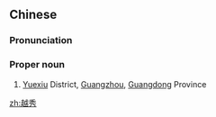 ==Chinese==
{{zh-forms}}
{{zh-wp}}

===Pronunciation===
{{zh-pron
|m=Yuèxiù
|c=jyut6 sau3
|cat=pn
}}

===Proper noun===
{{zh-proper noun}}

# {{zh-div|區}} [[Yuexiu]] District, [[Guangzhou]], [[Guangdong]] Province

[[zh:越秀]]